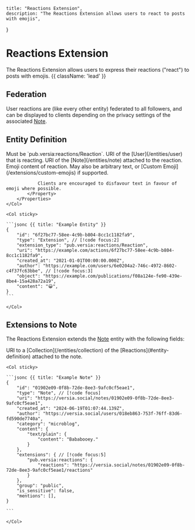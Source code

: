     title: "Reactions Extension",
    description: "The Reactions Extension allows users to react to posts with emojis",
}

# Reactions Extension

The Reactions Extension allows users to express their reactions ("react") to posts with emojis. {{ className: 'lead' }}

## Federation

User reactions are (like every other entity) federated to all followers, and can be displayed to clients depending on the privacy settings of the associated [Note](/entities/note).

## Entity Definition

<Row>
    <Col>
        <Properties>
            <Property name="extension_type" type="string" required>
                Must be `pub.versia:reactions/Reaction`.
            </Property>
            <Property name="author" type="string" required>
                URI of the [User](/entities/user) that is reacting.
            </Property>
            <Property name="object" type="string" required>
                URI of the [Note](/entities/note) attached to the reaction.
            </Property>
            <Property name="content" type="string" required>
                Emoji content of reaction. May also be arbitrary text, or [Custom Emoji](/extensions/custom-emojis) if supported.

                Clients are encouraged to disfavour text in favour of emoji where possible.
            </Property>
        </Properties>
    </Col>

    <Col sticky>

    ```jsonc {{ title: "Example Entity" }}
    {
        "id": "6f27bc77-58ee-4c9b-b804-8cc1c1182fa9",
        "type": "Extension", // [!code focus:2]
        "extension_type": "pub.versia:reactions/Reaction",
        "uri": "https://example.com/actions/6f27bc77-58ee-4c9b-b804-8cc1c1182fa9",
        "created_at": "2021-01-01T00:00:00.000Z",
        "author": "https://example.com/users/6e0204a2-746c-4972-8602-c4f37fc63bbe", // [!code focus:3]
        "object": "https://example.com/publications/f08a124e-fe90-439e-8be4-15a428a72a19",
        "content": "😀",
    }
    ```
    
    </Col>
</Row>

## Extensions to Note

The Reactions Extension extends the [Note](/entities/note) entity with the following fields:

<Row>
    <Col>
        <Properties>
            <Property name="reactions" type="array" required>
                URI to a [Collection](/entities/collection) of the [Reactions](#entity-definition) attached to the note.
            </Property>
        </Properties>
    </Col>

    <Col sticky>

    ```jsonc {{ title: "Example Note" }}
    {
        "id": "01902e09-0f8b-72de-8ee3-9afc0cf5eae1",
        "type": "Note", // [!code focus]
        "uri": "https://versia.social/notes/01902e09-0f8b-72de-8ee3-9afc0cf5eae1",
        "created_at": "2024-06-19T01:07:44.139Z",
        "author": "https://versia.social/users/018eb863-753f-76ff-83d6-fd590de7740a",
        "category": "microblog",
        "content": {
            "text/plain": {
                "content": "Bababooey."
            }
        },
        "extensions": { // [!code focus:5]
            "pub.versia:reactions": {
                "reactions": "https://versia.social/notes/01902e09-0f8b-72de-8ee3-9afc0cf5eae1/reactions"
            }
        },
        "group": "public",
        "is_sensitive": false,
        "mentions": [],
    }

    ```
    
    </Col>
</Row>